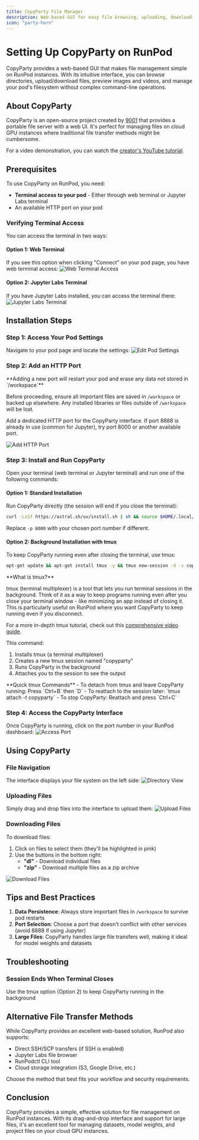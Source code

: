```yaml
---
title: CopyParty File Manager
description: Web-based GUI for easy file browsing, uploading, downloading, and media viewing on RunPod
icon: "party-horn"
---
```


# Setting Up CopyParty on RunPod

CopyParty provides a web-based GUI that makes file management simple on RunPod instances. With its intuitive interface, you can browse directories, upload/download files, preview images and videos, and manage your pod's filesystem without complex command-line operations.

## About CopyParty

CopyParty is an open-source project created by [9001](https://github.com/9001/copyparty) that provides a portable file server with a web UI. It's perfect for managing files on cloud GPU instances where traditional file transfer methods might be cumbersome.

For a video demonstration, you can watch the [creator's YouTube tutorial](https://youtu.be/15_-hgsX2V0?si=AXArKvI79LEscpNn).

## Prerequisites

To use CopyParty on RunPod, you need:
- **Terminal access to your pod** - Either through web terminal or Jupyter Labs terminal
- An available HTTP port on your pod

### Verifying Terminal Access

You can access the terminal in two ways:

#### Option 1: Web Terminal
If you see this option when clicking "Connect" on your pod page, you have web terminal access:
![Web Terminal Access](webterminal.png)

#### Option 2: Jupyter Labs Terminal
If you have Jupyter Labs installed, you can access the terminal there:
![Jupyter Labs Terminal](labsterminal.png)

## Installation Steps

### Step 1: Access Your Pod Settings

Navigate to your pod page and locate the settings:
![Edit Pod Settings](edit.png)

### Step 2: Add an HTTP Port

<Warning>
**Adding a new port will restart your pod and erase any data not stored in `/workspace`**

Before proceeding, ensure all important files are saved in `/workspace` or backed up elsewhere. Any installed libraries or files outside of `/workspace` will be lost.
</Warning>

Add a dedicated HTTP port for the CopyParty interface. If port 8888 is already in use (common for Jupyter), try port 8000 or another available port.

![Add HTTP Port](addhttp.png)

### Step 3: Install and Run CopyParty

Open your terminal (web terminal or Jupyter terminal) and run one of the following commands:

#### Option 1: Standard Installation
Run CopyParty directly (the session will end if you close the terminal):

```bash
curl -LsSf https://astral.sh/uv/install.sh | sh && source $HOME/.local/bin/env && uv tool run copyparty -p 8000 --allow-csrf
```

Replace `-p 8000` with your chosen port number if different.

#### Option 2: Background Installation with tmux
To keep CopyParty running even after closing the terminal, use tmux:

```bash
apt-get update && apt-get install tmux -y && tmux new-session -d -s copyparty 'curl -LsSf https://astral.sh/uv/install.sh | sh && source $HOME/.local/bin/env && uv tool run copyparty -p 8000 --allow-csrf' && tmux attach -t copyparty
```

<Info>
**What is tmux?**

tmux (terminal multiplexer) is a tool that lets you run terminal sessions in the background. Think of it as a way to keep programs running even after you close your terminal window - like minimizing an app instead of closing it. This is particularly useful on RunPod where you want CopyParty to keep running even if you disconnect.

For a more in-depth tmux tutorial, check out this [comprehensive video guide](https://youtu.be/nTqu6w2wc68?si=OcI3qbh2kGH7_3fh).
</Info>

This command:
1. Installs tmux (a terminal multiplexer)
2. Creates a new tmux session named "copyparty"
3. Runs CopyParty in the background
4. Attaches you to the session to see the output

<Tip>
**Quick tmux Commands**
- To detach from tmux and leave CopyParty running: Press `Ctrl+B` then `D`
- To reattach to the session later: `tmux attach -t copyparty`
- To stop CopyParty: Reattach and press `Ctrl+C`
</Tip>

### Step 4: Access the CopyParty Interface

Once CopyParty is running, click on the port number in your RunPod dashboard:
![Access Port](port.png)

## Using CopyParty

### File Navigation

The interface displays your file system on the left side:
![Directory View](directory.png)

### Uploading Files

Simply drag and drop files into the interface to upload them:
![Upload Files](upload.png)

### Downloading Files

To download files:
1. Click on files to select them (they'll be highlighted in pink)
2. Use the buttons in the bottom right:
   - **"dl"** - Download individual files
   - **"zip"** - Download multiple files as a zip archive

![Download Files](download.png)

## Tips and Best Practices

1. **Data Persistence**: Always store important files in `/workspace` to survive pod restarts
2. **Port Selection**: Choose a port that doesn't conflict with other services (avoid 8888 if using Jupyter)
3. **Large Files**: CopyParty handles large file transfers well, making it ideal for model weights and datasets

## Troubleshooting

### Session Ends When Terminal Closes
Use the tmux option (Option 2) to keep CopyParty running in the background

## Alternative File Transfer Methods

While CopyParty provides an excellent web-based solution, RunPod also supports:
- Direct SSH/SCP transfers (if SSH is enabled)
- Jupyter Labs file browser
- RunPodctl CLI tool
- Cloud storage integration (S3, Google Drive, etc.)

Choose the method that best fits your workflow and security requirements.

## Conclusion

CopyParty provides a simple, effective solution for file management on RunPod instances. With its drag-and-drop interface and support for large files, it's an excellent tool for managing datasets, model weights, and project files on your cloud GPU instances.